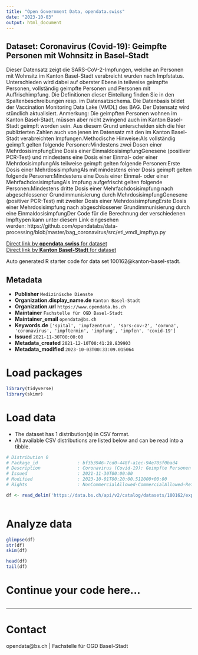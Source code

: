 ```yaml
---
title: "Open Government Data, opendata.swiss"
date: "2023-10-03"
output: html_document
---
```


## Dataset: Coronavirus (Covid-19): Geimpfte Personen mit Wohnsitz in Basel-Stadt

Dieser Datensatz zeigt die SARS-CoV-2-Impfungen, welche an Personen mit Wohnsitz im Kanton Basel-Stadt verabreicht wurden nach Impfstatus. Unterschieden wird dabei auf oberster Ebene in teilweise geimpfte Personen, vollständig geimpfte Personen und Personen mit Auffrischimpfung. Die Definitionen dieser Einteilung finden Sie in den Spaltenbeschreibungen resp. im Datensatzschema. Die Datenbasis bildet der Vaccination Monitoring Data Lake (VMDL) des BAG. Der Datensatz wird stündlich aktualisiert. Anmerkung: Die geimpften Personen wohnen im Kanton Basel-Stadt, müssen aber nicht zwingend auch im Kanton Basel-Stadt geimpft worden sein. Aus diesem Grund unterscheiden sich die hier publizierten Zahlen auch von jenen im Datensatz mit den im Kanton Basel-Stadt verabreichten Impfungen.Methodische Hinweise:Als vollständig geimpft gelten folgende Personen:Mindestens zwei Dosen einer MehrdosisimpfungEine Dosis einer EinmaldosisimpfungGenesene (positiver PCR-Test) und mindestens eine Dosis einer Einmal- oder einer MehrdosisimpfungAls teilweise geimpft gelten folgende Personen:Erste Dosis einer MehrdosisimpfungAls mit mindestens einer Dosis geimpft gelten folgende Personen:Mindestens eine Dosis einer Einmal- oder einer MehrfachdosisimpfungAls Impfung aufgefrischt gelten folgende Personen:Mindestens dritte Dosis einer Mehrfachdosisimpfung nach abgeschlossener Grundimmunisierung durch MehrdosisimpfungGenesene (positiver PCR-Test) mit zweiter Dosis einer MehrdosisimpfungErste Dosis einer Mehrdosisimpfung nach abgeschlossener Grundimmunisierung durch eine EinmaldosisimpfungDer Code für die Berechnung der verschiedenen Impftypen kann unter diesem Link eingesehen werden: https://github.com/opendatabs/data-processing/blob/master/bag_coronavirus/src/etl_vmdl_impftyp.py

[Direct link by **opendata.swiss** for dataset](https://opendata.swiss/de/dataset/coronavirus-covid-19-geimpfte-personen-mit-wohnsitz-in-basel-stadt)<br>
[Direct link by **Kanton Basel-Stadt** for dataset](https://data.bs.ch/explore/dataset/100162/)

Auto generated R starter code for data set 100162@kanton-basel-stadt.

## Metadata

- **Publisher** `Medizinische Dienste`
- **Organization.display_name.de** `Kanton Basel-Stadt`
- **Organization.url** `https://www.opendata.bs.ch`
- **Maintainer** `Fachstelle für OGD Basel-Stadt`
- **Maintainer_email** `opendata@bs.ch`
- **Keywords.de** `['spital', 'impfzentrum', 'sars-cov-2', 'corona', 'coronavirus', 'impftermin', 'impfung', 'impfen', 'covid-19']`
- **Issued** `2021-11-30T00:00:00`
- **Metadata_created** `2021-12-10T00:41:28.839903`
- **Metadata_modified** `2023-10-03T00:33:09.015064`


# Load packages

```r

library(tidyverse)
library(skimr)

```

# Load data

-   The dataset has 1 distribution(s) in CSV format.
-   All available CSV distributions are listed below and can be read into a tibble.

```r

# Distribution 0
# Package_id               : bf3b3946-7cd0-448f-a1ec-94e705f0bad4
# Description              : Coronavirus (Covid-19): Geimpfte Personen mit Wohnsitz in Basel-Stadt (csv)
# Issued                   : 2021-11-30T00:00:00
# Modified                 : 2023-10-01T00:20:00.511000+00:00
# Rights                   : NonCommercialAllowed-CommercialAllowed-ReferenceRequired

df <- read_delim('https://data.bs.ch/api/v2/catalog/datasets/100162/exports/csv')



```

# Analyze data

```r

glimpse(df)
str(df)
skim(df)

head(df)
tail(df)

```

# Continue your code here...

```r

```

------------------------------------------------------------------------

# Contact

opendata@bs.ch | Fachstelle für OGD Basel-Stadt
